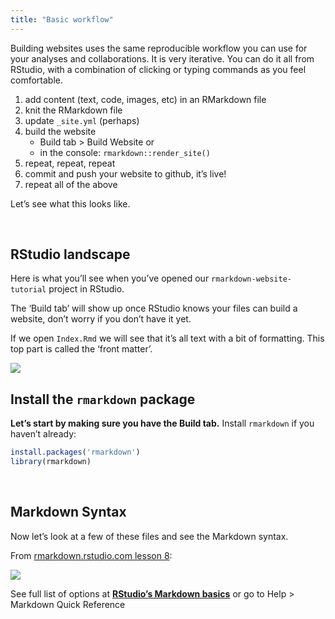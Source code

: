 ```yaml
---
title: "Basic workflow"
---
```


Building websites uses the same reproducible workflow you can use for your analyses and collaborations. It is very iterative. You can do it all from RStudio, with a combination of clicking or typing commands as you feel comfortable. 

1. add content (text, code, images, etc) in an RMarkdown file
1. knit the RMarkdown file 
1. update `_site.yml` (perhaps)
1. build the website
    - Build tab > Build Website or
    - in the console: `rmarkdown::render_site()`
1. repeat, repeat, repeat
1. commit and push your website to github, it's live!
1. repeat all of the above

Let's see what this looks like. 

<br>

## RStudio landscape

Here is what you'll see when you've opened our `rmarkdown-website-tutorial` project in RStudio.  

The 'Build tab' will show up once RStudio knows your files can build a website, don't worry if you don't have it yet.  

If we open `Index.Rmd` we will see that it's all text with a bit of formatting. This top part is called the 'front matter'.  

![](https://docs.google.com/drawings/d/1ff_I5VJAtmF0FYZOIFE6ZW_-8sfwfoOij2AR0eyFs00/pub?w=960&h=720)

## Install the `rmarkdown` package

**Let's start by making sure you have the Build tab.** Install `rmarkdown` if you haven't already: 

```r
install.packages('rmarkdown')
library(rmarkdown) 
```

<br>
 
## Markdown Syntax 
 
Now let's look at a few of these files and see the Markdown syntax.  
 
From [rmarkdown.rstudio.com lesson 8](http://rmarkdown.rstudio.com/lesson-8.html): 

![](images/markdown_rmarkdownlesson-8.png)

See full list of options at [**RStudio's Markdown basics**](http://rmarkdown.rstudio.com/authoring_basics.html) or go to Help > Markdown Quick Reference

<br>

